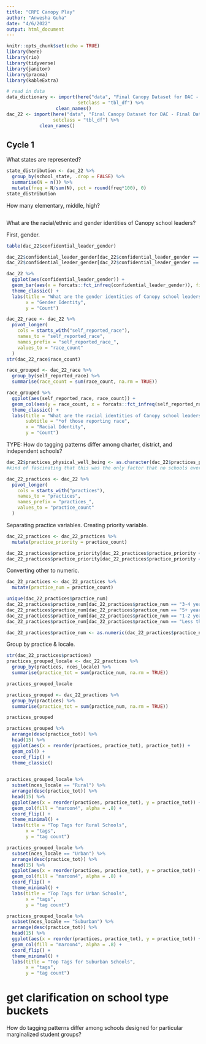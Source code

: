 ```yaml
---
title: "CRPE Canopy Play"
author: "Anwesha Guha"
date: "4/6/2022"
output: html_document
---
```


```r
knitr::opts_chunk$set(echo = TRUE)
library(here)
library(rio)
library(tidyverse)
library(janitor)
library(pracma)
library(kableExtra)
```

```r
# read in data
data_dictionary <- import(here("data", "Final Canopy Dataset for DAC - Data dictionary.csv"), 
                          setclass = "tbl_df") %>% 
                  clean_names()
dac_22 <- import(here("data", "Final Canopy Dataset for DAC - Final Data 3_22.csv"),
                 setclass = "tbl_df") %>% 
            clean_names()
```


## Cycle 1

What states are represented?
```r
state_distribution <- dac_22 %>% 
  group_by(school_state, .drop = FALSE) %>% 
  summarise(N = n()) %>% 
  mutate(freq = N/sum(N), pct = round(freq*100), 0)
state_distribution
```

How many elementary, middle, high?
```r

```


What are the racial/ethnic and gender identities of Canopy school leaders?

First, gender.
```r
table(dac_22$confidential_leader_gender)
```

```r
dac_22$confidential_leader_gender[dac_22$confidential_leader_gender == "0"] <- "Not reported"
dac_22$confidential_leader_gender[dac_22$confidential_leader_gender == "Prefer not to say"] <- "Not reported"

dac_22 %>%
  ggplot(aes(confidential_leader_gender)) +
  geom_bar(aes(x = forcats::fct_infreq(confidential_leader_gender)), fill = "maroon4", alpha = .8) +
  theme_classic() +
  labs(title = "What are the gender identities of Canopy school leaders?",
       x = "Gender Identity",
       y = "Count")
```

```r
dac_22_race <- dac_22 %>% 
  pivot_longer(
    cols = starts_with("self_reported_race"),
    names_to = "self_reported_race",
    names_prefix = "self_reported_race_",
    values_to = "race_count"
  )
str(dac_22_race$race_count)
```

```r
race_grouped <- dac_22_race %>% 
  group_by(self_reported_race) %>% 
  summarise(race_count = sum(race_count, na.rm = TRUE))

race_grouped %>%
  ggplot(aes(self_reported_race, race_count)) +
  geom_col(aes(y = race_count, x = forcats::fct_infreq(self_reported_race)), fill = "maroon4", alpha = .8) +
  theme_classic() +
  labs(title = "What are the racial identities of Canopy school leaders?",
       subtitle = "*of those reporting race",
       x = "Racial Identity",
       y = "Count")
```

TYPE: How do tagging patterns differ among charter, district, and independent schools?
```r
dac_22$practices_physical_well_being <- as.character(dac_22$practices_physical_well_being) 
#kind of fascinating that this was the only factor that no schools ever chose in their top 5

dac_22_practices <- dac_22 %>% 
  pivot_longer(
    cols = starts_with("practices"),
    names_to = "practices",
    names_prefix = "practices_",
    values_to = "practice_count"
  )
```

Separating practice variables. Creating priority variable.
```r

dac_22_practices <- dac_22_practices %>% 
  mutate(practice_priority = practice_count) 

dac_22_practices$practice_priority[dac_22_practices$practice_priority == "0"] <- NA
dac_22_practices$practice_priority[dac_22_practices$practice_priority == "1"] <- NA
```

Converting other to numeric.
```r

dac_22_practices <- dac_22_practices %>% 
  mutate(practice_num = practice_count)

unique(dac_22_practices$practice_num)
dac_22_practices$practice_num[dac_22_practices$practice_num == "3-4 years"] <- 1
dac_22_practices$practice_num[dac_22_practices$practice_num == "5+ years"] <- 1
dac_22_practices$practice_num[dac_22_practices$practice_num == "1-2 years"] <- 1
dac_22_practices$practice_num[dac_22_practices$practice_num == "Less than a year"] <- 1

dac_22_practices$practice_num <- as.numeric(dac_22_practices$practice_num)
```

Group by practice & locale.
```r
str(dac_22_practices$practices)
practices_grouped_locale <- dac_22_practices %>% 
  group_by(practices, nces_locale) %>% 
  summarise(practice_tot = sum(practice_num, na.rm = TRUE))

practices_grouped_locale

practices_grouped <- dac_22_practices %>% 
  group_by(practices) %>% 
  summarise(practice_tot = sum(practice_num, na.rm = TRUE))

practices_grouped


```
```r
practices_grouped %>% 
  arrange(desc(practice_tot)) %>% 
  head(15) %>% 
  ggplot(aes(x = reorder(practices, practice_tot), practice_tot)) +
  geom_col() +
  coord_flip() +
  theme_classic()
  
```

```r
practices_grouped_locale %>% 
  subset(nces_locale == "Rural") %>% 
  arrange(desc(practice_tot)) %>% 
  head(15) %>% 
  ggplot(aes(x = reorder(practices, practice_tot), y = practice_tot)) +
  geom_col(fill = "maroon4", alpha = .8) +
  coord_flip() +
  theme_minimal() +
  labs(title = "Top Tags for Rural Schools", 
       x = "tags",
       y = "tag count")
```
```r
practices_grouped_locale %>% 
  subset(nces_locale == "Urban") %>% 
  arrange(desc(practice_tot)) %>% 
  head(15) %>% 
  ggplot(aes(x = reorder(practices, practice_tot), y = practice_tot)) +
  geom_col(fill = "maroon4", alpha = .8) +
  coord_flip() +
  theme_minimal() +
  labs(title = "Top Tags for Urban Schools",
       x = "tags",
       y = "tag count")
```

```r
practices_grouped_locale %>% 
  subset(nces_locale == "Suburban") %>% 
  arrange(desc(practice_tot)) %>% 
  head(15) %>% 
  ggplot(aes(x = reorder(practices, practice_tot), y = practice_tot)) +
  geom_col(fill = "maroon4", alpha = .8) +
  coord_flip() +
  theme_minimal() +
  labs(title = "Top Tags for Suburban Schools", 
       x = "tags",
       y = "tag count")
```

# get clarification on school type buckets

How do tagging patterns differ among schools designed for particular marginalized student groups?

